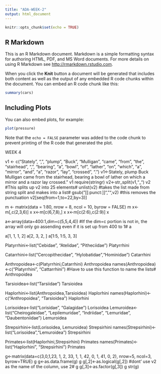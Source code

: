 ```yaml
---
title: "ADA-WEEK-2"
output: html_document
---
```


```r
knitr::opts_chunk$set(echo = TRUE)
```

## R Markdown

This is an R Markdown document. Markdown is a simple formatting syntax for authoring HTML, PDF, and MS Word documents. For more details on using R Markdown see <http://rmarkdown.rstudio.com>.

When you click the **Knit** button a document will be generated that includes both content as well as the output of any embedded R code chunks within the document. You can embed an R code chunk like this:

```r
summary(cars)
```

## Including Plots

You can also embed plots, for example:

```r
plot(pressure)
```

Note that the `echo = FALSE` parameter was added to the code chunk to prevent printing of the R code that generated the plot.

WEEK 4

v1 <- c("Stately", ",", "plump", "Buck", "Mulligan", "came", "from", "the", "stairhead", ",", "bearing", "a", "bowl", "of", "lather", "on", "which", "a", "mirror", "and", "a", "razor", "lay", "crossed", ".")
v1<-Stately, plump Buck Mulligan came from the stairhead, bearing a bowl of lather on which a mirror and a razor lay crossed.”
v1
require(stringr)
v2<-str_split(v1,"_")
v2
#This splits up v2 into 25 elements#
unlist(v2)
#takes the list made from string split and makes into a list#
gsub("[[:punct:]]","",v2)
#this removes the punctuation
v2[seq(from=1,to=22,by=3)]

m <- matrix(data = 1:80, nrow = 8, ncol = 10, byrow = FALSE)
m
x<-m[,c(2,3,6)]
x
x<-m[c(6,7,8),]
x
x<-m[c(2:6),c(2:9)]
x

a<-array(data=400:1,dim=c(5,5,4,4))
#If the dim=c portion is not in, the array will only go assending even if it is set up from 400 to 1#
a

a[1, 1, 1, 2]
a[2, 3, 2, ]
a[1:5, 1:5, 3, 3]


Platyrrhini<-list("Cebidae", "Atelidae", "Pitheciidae")
Platyrrhini

Catarrhini<-list("Cercopithecidae", "Hylobatidae","Hominidae")
Catarrhini

Anthropoidea<-c(Platyrrhini,Catarrhini)
Anthropoidea
names(Anthropoidea)<-c("Platyrrhini", "Cattarrhini")
#Have to use this function to name the lists#
Anthropoidea

Tarsioidea<-list("Tarsiidae")
Tarsioidea

Haplorhini<-list(Anthropoidea,Tarsioidea)
Haplorhini
names(Haplorhini)<-c("Anthropoidea", "Tarsioidea")
Haplorhini

Lorisoidea<-list("Lorisidae", "Galagidae")
Lorisoidea
Lemuroidea<-list("Cheirogaleidae", "Lepilemuridae", "Indriidae", "Lemuridae", "Daubentoniidae")
Lemuroidea

Strepsirhini<-list(Lorisoidea, Lemuroidea)
Strepsirhini
names(Strepsirhini)<-list("Lorisoidea","Lemuroidea")
Strepsirhini

Primates<-list(Haplorhini,Strepsirhini)
Primates
names(Primates)<-list("Haplorhini", "Strepsirhini")
Primates


g<-matrix(data=c(3,0,1,23, 1, 2, 33, 1, 1, 42, 0, 1, 41, 0, 2), nrow=5, ncol=3, byrow=TRUE)
g
g<-as.data.frame(g)
g
g[,2]<-as.logical(g[,2])
#dont' use v2 as the name of the column, use 2#
g
g[,3]<-as.factor(g[,3])
g
str(g)


